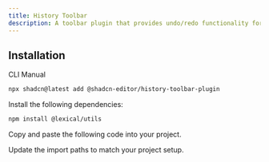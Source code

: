 ```yaml
---
title: History Toolbar
description: A toolbar plugin that provides undo/redo functionality for the rich text editor.
---
```


<ComponentPreview
  name="history-toolbar-plugin-demo"
  className="[&_.preview>[data-orientation=vertical]]:sm:max-w-[70%]"
  description="A history toolbar plugin for the rich text editor."
/>

## Installation

<Tabs defaultValue="cli">

<TabsList>
  <TabsTrigger value="cli">CLI</TabsTrigger>
  <TabsTrigger value="manual">Manual</TabsTrigger>
</TabsList>

<TabsContent value="cli">

```bash
npx shadcn@latest add @shadcn-editor/history-toolbar-plugin
```

</TabsContent>

<TabsContent value="manual">

<Steps>

<Step>Install the following dependencies:</Step>

```bash
npm install @lexical/utils
```

<Step>Copy and paste the following code into your project.</Step>

<ComponentSource name="history-toolbar-plugin" />

<Step>Update the import paths to match your project setup.</Step>

</Steps>

</TabsContent>

</Tabs>
